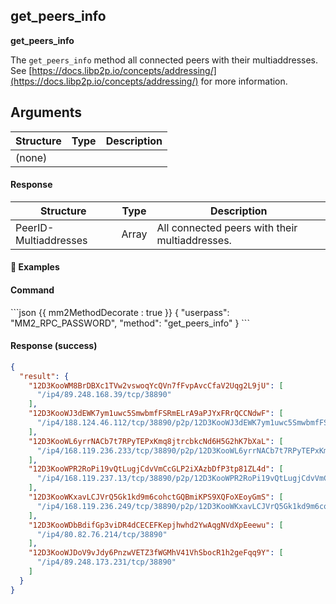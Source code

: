 ## get_peers_info

**get_peers_info**

The `get_peers_info` method all connected peers with their multiaddresses. See [https://docs.libp2p.io/concepts/addressing/](https://docs.libp2p.io/concepts/addressing/) for more information.

## Arguments

| Structure | Type | Description |
| --------- | ---- | ----------- |
| (none)    |      |             |

#### Response

| Structure             | Type  | Description                                    |
| --------------------- | ----- | ---------------------------------------------- |
| PeerID-Multiaddresses | Array | All connected peers with their multiaddresses. |

#### 📌 Examples

#### Command

<CodeGroup title="" tag="POST" label="get_peers_info">
```json {{ mm2MethodDecorate : true }}
{
  "userpass": "MM2_RPC_PASSWORD",
  "method": "get_peers_info"
}
```
</CodeGroup>


<CollapsibleSection expandedText='Hide Response' collapsedText='Show Response'>

#### Response (success)

```json
{
  "result": {
    "12D3KooWM8BrDBXc1TVw2vswoqYcQVn7fFvpAvcCfaV2Uqg2L9jU": [
      "/ip4/89.248.168.39/tcp/38890"
    ],
    "12D3KooWJ3dEWK7ym1uwc5SmwbmfFSRmELrA9aPJYxFRrQCCNdwF": [
      "/ip4/188.124.46.112/tcp/38890/p2p/12D3KooWJ3dEWK7ym1uwc5SmwbmfFSRmELrA9aPJYxFRrQCCNdwF"
    ],
    "12D3KooWL6yrrNACb7t7RPyTEPxKmq8jtrcbkcNd6H5G2hK7bXaL": [
      "/ip4/168.119.236.233/tcp/38890/p2p/12D3KooWL6yrrNACb7t7RPyTEPxKmq8jtrcbkcNd6H5G2hK7bXaL"
    ],
    "12D3KooWPR2RoPi19vQtLugjCdvVmCcGLP2iXAzbDfP3tp81ZL4d": [
      "/ip4/168.119.237.13/tcp/38890/p2p/12D3KooWPR2RoPi19vQtLugjCdvVmCcGLP2iXAzbDfP3tp81ZL4d"
    ],
    "12D3KooWKxavLCJVrQ5Gk1kd9m6cohctGQBmiKPS9XQFoXEoyGmS": [
      "/ip4/168.119.236.249/tcp/38890/p2p/12D3KooWKxavLCJVrQ5Gk1kd9m6cohctGQBmiKPS9XQFoXEoyGmS"
    ],
    "12D3KooWDbBdifGp3viDR4dCECEFKepjhwhd2YwAqgNVdXpEeewu": [
      "/ip4/80.82.76.214/tcp/38890"
    ],
    "12D3KooWJDoV9vJdy6PnzwVETZ3fWGMhV41VhSbocR1h2geFqq9Y": [
      "/ip4/89.248.173.231/tcp/38890"
    ]
  }
}
```

</CollapsibleSection>
